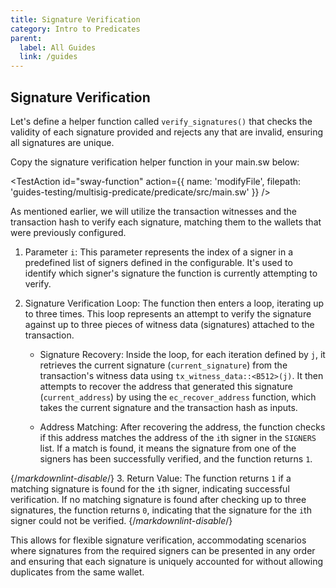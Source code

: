 ```yaml
---
title: Signature Verification
category: Intro to Predicates
parent:
  label: All Guides
  link: /guides
---
```


## Signature Verification

Let's define a helper function called `verify_signatures()` that checks the validity of each signature provided and rejects any that are invalid, ensuring all signatures are unique.

Copy the signature verification helper function in your main.sw below:

<TestAction
id="sway-function"
action={{
  name: 'modifyFile',
  filepath: 'guides-testing/multisig-predicate/predicate/src/main.sw'
}}
/>

<CodeImport
  file="../../examples/intro-to-predicates/predicate/src/main.sw"
  comment="signature_verification_parent"
  commentType="//"
  lang="sway"
/>

As mentioned earlier, we will utilize the transaction witnesses and the transaction hash to verify each signature, matching them to the wallets that were previously configured.

1. Parameter `i`: This parameter represents the index of a signer in a predefined list of signers defined in the configurable. It's used to identify which signer's signature the function is currently attempting to verify.

2. Signature Verification Loop: The function then enters a loop, iterating up to three times. This loop represents an attempt to verify the signature against up to three pieces of witness data (signatures) attached to the transaction.

   - Signature Recovery: Inside the loop, for each iteration defined by `j`, it retrieves the current signature (`current_signature`) from the transaction's witness data using `tx_witness_data::<B512>(j)`. It then attempts to recover the address that generated this signature (`current_address`) by using the `ec_recover_address` function, which takes the current signature and the transaction hash as inputs.

   - Address Matching: After recovering the address, the function checks if this address matches the address of the `i`th signer in the `SIGNERS` list. If a match is found, it means the signature from one of the signers has been successfully verified, and the function returns `1`.

  <CodeImport
    file="../../examples/intro-to-predicates/predicate/src/main.sw"
    comment="verification_loop"
    commentType="//"
    lang="sway"
  />

{/*markdownlint-disable*/}
3. Return Value: The function returns `1` if a matching signature is found for the `i`th signer, indicating successful verification. If no matching signature is found after checking up to three signatures, the function returns `0`, indicating that the signature for the `i`th signer could not be verified.
{/*markdownlint-disable*/}

This allows for flexible signature verification, accommodating scenarios where signatures from the required signers can be presented in any order and ensuring that each signature is uniquely accounted for without allowing duplicates from the same wallet.
